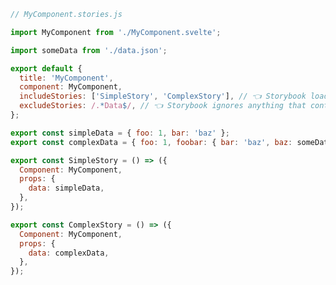 ```js
// MyComponent.stories.js

import MyComponent from './MyComponent.svelte';

import someData from './data.json';

export default {
  title: 'MyComponent',
  component: MyComponent,
  includeStories: ['SimpleStory', 'ComplexStory'], // 👈 Storybook loads these stories
  excludeStories: /.*Data$/, // 👈 Storybook ignores anything that contains Data
};

export const simpleData = { foo: 1, bar: 'baz' };
export const complexData = { foo: 1, foobar: { bar: 'baz', baz: someData } };

export const SimpleStory = () => ({
  Component: MyComponent,
  props: {
    data: simpleData,
  },
});

export const ComplexStory = () => ({
  Component: MyComponent,
  props: {
    data: complexData,
  },
});
```